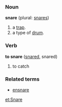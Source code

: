 ===Noun===
'''snare''' (plural: [[snares]])

# a [[trap]].
# a type of [[drum]].

===Verb===
'''to snare''' ([[snared]], snared)

# to catch

===Related terms===
*[[ensnare]]

[[et:Snare]]